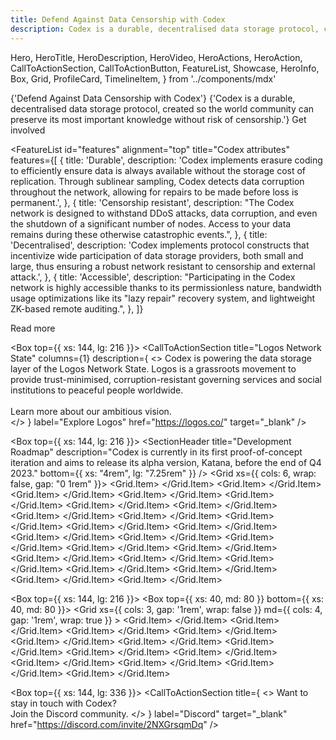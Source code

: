 ```yaml
---
title: Defend Against Data Censorship with Codex
description: Codex is a durable, decentralised data storage protocol, created so the world community can preserve its most important knowledge without risk of censorship.
---
```


  Hero,
  HeroTitle,
  HeroDescription,
  HeroVideo,
  HeroActions,
  HeroAction,
  CallToActionSection,
  CallToActionButton,
  FeatureList,
  Showcase,
  HeroInfo,
  Box,
  Grid,
  ProfileCard,
  TimelineItem,
} from '../components/mdx'

<Hero size="large">
  <HeroInfo>
    <HeroTitle>
      {'Defend Against Data Censorship with Codex'}
    </HeroTitle>
    <HeroDescription>
      {'Codex is a durable, decentralised data storage protocol, created so the world community can preserve its most important knowledge without risk of censorship.'} 
    </HeroDescription>
    <HeroActions>
      <HeroAction href="https://discord.gg/2NXGrsqmDq" target="_blank">
        Get involved
      </HeroAction>
    </HeroActions>
  </HeroInfo>
  <HeroVideo
    placeholderSrc="/hero/atlas02-1080x1080-placeholder.png"
    mobile={{ height: "100%", minHeight: "80vh" }}
  >
    <source src="/hero/atlas02-2048x2048-24fps-1M.mov" type='video/mp4; codecs="hvc1"' />
    <source src="/hero/atlas02-2048x2048-24fps-1M.webm" type="video/webm" />  
  </HeroVideo>
</Hero>

<FeatureList
  id="features"
  alignment="top"
  title="Codex attributes"
  features={[
    {
      title: 'Durable',
      description:
        'Codex implements erasure coding to efficiently ensure data is always available without the storage cost of replication. Through sublinear sampling, Codex detects data corruption throughout the network, allowing for repairs to be made before loss is permanent.',
    },
    {
      title: 'Censorship resistant',
      description:
        "The Codex network is designed to withstand DDoS attacks, data corruption, and even the shutdown of a significant number of nodes. Access to your data remains during these otherwise catastrophic events.",
    },
    {
      title: 'Decentralised',
      description:
        'Codex implements protocol constructs that incentivize wide participation of data storage providers, both small and large, thus ensuring a robust network resistant to censorship and external attack.',
    },
    {
      title: 'Accessible',
      description:
        "Participating in the Codex network is highly accessible thanks to its permissionless nature, bandwidth usage optimizations like its \"lazy repair\" recovery system, and lightweight ZK-based remote auditing.",
    },
  ]}
>
  <CallToActionButton variant="outlined" href="/about">
    Read more
  </CallToActionButton>
</FeatureList>

<Box top={{ xs: 144, lg: 216 }}>
  <CallToActionSection
    title="Logos Network State"
    columns={1}
    description={
      <>
        Codex is powering the data storage layer of the Logos Network State. Logos is a grassroots movement to provide trust-minimised, corruption-resistant governing services and social institutions to peaceful people worldwide.
        <br/>
        <br/>
        Learn more about our ambitious vision.  
      </>
    }
    label="Explore Logos"
    href="https://logos.co/"
    target="_blank"
  />
</Box>

<Box top={{ xs: 144, lg: 216 }}>
  <SectionHeader
    title="Development Roadmap"
    description="Codex is currently in its first proof-of-concept iteration and aims to release its alpha version, Katana, before the end of Q4 2023."
    bottom={{ xs: "4rem", lg: "7.25rem" }}
  />
  <Grid xs={{ cols: 6, wrap: false, gap: "0 1rem" }}>
    <Grid.Item>
      <TimelineItem
        index={0}
        period="2021"
        borderStyle="solid"
        description="Codex project begins"
      />
    </Grid.Item>
    <Grid.Item>
      <TimelineItem
        index={1}
        period="2021"
        borderStyle="solid"
        description="Work on first Client prototype built from Bitswap, IPFS and Nitro"
      />
    </Grid.Item>
    <Grid.Item>
      <TimelineItem
        index={2}
        period="2021"
        borderStyle="solid"
        description="Begin primitive Marketplace v1.0 interactions for pricing block exchanging"
      />
    </Grid.Item>
    <Grid.Item>
      <TimelineItem
        index={3}
        period="2021"
        borderStyle="solid"
        description="Research begins for remote verification and erasure coding methods"
      />
    </Grid.Item>
    <Grid.Item>
      <TimelineItem
        index={4}
        period="2021"
        borderStyle="solid"
        description="Research of Marketplace mechanics in other decentralized storage protocols"
      />
    </Grid.Item>
    <Grid.Item>
      <TimelineItem
        index={5}
        period="2021"
        borderStyle="solid"
        description="PoR and erasure coding modeling and prototyping"
      />
    </Grid.Item>
    <Grid.Item>
      <TimelineItem
        index={6}
        period="2022"
        borderStyle="solid"
        description=" Implementation of PoR and erasure coding into Codex client"
      />
    </Grid.Item>
    <Grid.Item>
      <TimelineItem
        index={7}
        period="2022"
        borderStyle="solid"
        description=" Added first implementation of DHT and discovery v5 methods"
      />
    </Grid.Item>
    <Grid.Item>
      <TimelineItem
        index={8}
        period="2022"
        borderStyle="solid"
        description="REST APIs added to Marketplace for Sales Availability"
      />
    </Grid.Item>
    <Grid.Item>
      <TimelineItem
        index={9}
        period="2022"
        borderStyle="solid"
        description="Demo of first proof of concept Codex client: PoC-1 (Dagger)"
      />
    </Grid.Item>
    <Grid.Item>
      <TimelineItem
        index={10}
        period="2022"
        borderStyle="solid"
        description="Marketplace v2.0 redesign"
      />
    </Grid.Item>
    <Grid.Item>
      <TimelineItem
        index={11}
        period="2022"
        borderStyle="solid"
        description="Research into zkSNARK-based methods of proof aggregation to replace PoR"
      />
    </Grid.Item>
    <Grid.Item>
      <TimelineItem
        index={12}
        period="2022"
        borderStyle="solid"
        description="Marketplace v2.0 redesign"
      />
    </Grid.Item>
    <Grid.Item>
      <TimelineItem
        index={13}
        period="2023"
        borderStyle="solid"
        description="Demo of Codex client PoC-2 (Scimitar)"
      />
    </Grid.Item>
    <Grid.Item>
      <TimelineItem
        index={14}
        period="2023"
        borderStyle="solid"
        description="Research into L2s, systems testing and integration of Marketplace into Client"
      />
    </Grid.Item>
    <Grid.Item>
      <TimelineItem
        index={15}
        period="2023"
        borderStyle="solid"
        description="Demo of third proof of concept Codex client PoC-3 (Longsword): fast erasure coding, Marketplace, ZK remote auditing"
      />
    </Grid.Item>
    <Grid.Item>
      <TimelineItem
        index={16}
        period="2023"
        borderStyle="solid"
        description="Codex MVP Version 1.0 (Katana): fast erasure coding, Marketplace, ZK remote auditing, repair"
      />
    </Grid.Item>
    <Grid.Item>
      <TimelineItem
        index={17}
        period="2024"
        borderStyle="solid"
        description="Develop Codex L2 aggregator node architecture"
      />
    </Grid.Item>
    <Grid.Item>
      <TimelineItem
        index={18}
        period="2024"
        borderStyle="solid"
        description="Research into payment channels and bandwidth incentives"
      />
    </Grid.Item>
    <Grid.Item>
      <TimelineItem
        index={19}
        period="2024"
        borderStyle="solid"
        description="Implementation of incentives: payment channels, bandwidth incentives"
      />
    </Grid.Item>
    <Grid.Item>
      <TimelineItem
        index={20}
        period="2024"
        borderStyle="solid"
        description="Enable repair using remote auditing scheme and incentive mechanisms"
      />
    </Grid.Item>
    <Grid.Item>
      <TimelineItem index={21} period="2025" description="Codex Version 2.0 (Wakizashi)" />
    </Grid.Item>
    <Grid.Item>
      <TimelineItem index={22} period="2025" description="Public mainnet launch" />
    </Grid.Item>
    <Grid.Item>
      <TimelineItem
        index={23}
        period="2025"
        description="Multi-client implementations in Rusn and Go"
        borderStyle="none"
      />
    </Grid.Item>
  </Grid>
</Box>

<Box top={{ xs: 144, lg: 216 }}>
  <CallToActionSection
    title="Team"
    columns={1}
  />
  <Box top={{ xs: 40, md: 80 }} bottom={{ xs: 40, md: 80 }}>
    <Grid
      xs={{ cols: 3, gap: '1rem', wrap: false }}
      md={{ cols: 4, gap: '1rem', wrap: true }}
    >
			<Grid.Item>
				<ProfileCard
        	name='Dmitriy'
        	imgSrc='/team/dmitriy.jpg'
        	githubUsername='dryajov'
        	githubLink='https://github.com/dryajov'
        	discordUsername='dryajov'
        	discordLink='https://discord.gg/gwRFyTySeD'
      	/>
      </Grid.Item>
      <Grid.Item>
      	<ProfileCard
        	name='Slava'
        	imgSrc='/team/slava.jpeg'
        	githubUsername='veaceslavdoina'
        	githubLink='https://github.com/veaceslavdoina'
        	discordUsername='veaceslavdoina'
        	discordLink='https://discord.gg/gwRFyTySeD'
      	/>
      </Grid.Item>
      <Grid.Item>
      	<ProfileCard
        	name='Ben'
        	imgSrc='/team/ben.png'
          githubUsername='benbierens'
        	githubLink='https://github.com/benbierens'
        	discordUsername='thatben'
        	discordLink='https://discord.gg/gwRFyTySeD'
      	/>
      </Grid.Item>
      <Grid.Item>
      	<ProfileCard
        	name='Jaremy'
        	imgSrc='/team/jaremy.png'
          githubUsername='elcritch'
        	githubLink='https://github.com/elcritch'
        	discordUsername='thatben'
        	discordLink='https://discord.gg/gwRFyTySeD'
      	/>
      </Grid.Item>
      <Grid.Item>
      	<ProfileCard
        	name='Tomasz'
        	imgSrc='/team/tomasz.jpeg'
        	githubUsername='tbekas'
        	githubLink='https://github.com/tbekas'
        	discordUsername='tbekas'
        	discordLink='https://discord.gg/gwRFyTySeD'
      	/>
      </Grid.Item>
      <Grid.Item>
      	<ProfileCard
        	name='Mark'
        	imgSrc='/team/mark.jpeg'
        	githubUsername='markspanbroek'
        	githubLink='https://github.com/markspanbroek'
      	/>
      </Grid.Item>
      <Grid.Item>
      	<ProfileCard
        	name='Eric'
        	imgSrc='/team/eric.gif'
        	githubUsername='emizzle'
        	githubLink='https://github.com/emizzle'
      	/>
      </Grid.Item>
      <Grid.Item>
      	<ProfileCard
        	name='Adam'
        	imgSrc='/team/adam.jpeg'
        	githubUsername='auhau'
        	githubLink='https://github.com/auhau'
      	/>
      </Grid.Item>
      <Grid.Item>
      	<ProfileCard
        	name='Csaba'
        	imgSrc='/team/csaba.jpg'
        	githubUsername='cskiraly'
        	githubLink='https://github.com/cskiraly'
      	/>
      </Grid.Item>
      <Grid.Item>
      	<ProfileCard
        	name='Leo'
        	imgSrc='/team/leo.jpeg'
        	githubUsername='leobago'
        	githubLink='https://github.com/leobago'
      	/>
      </Grid.Item>
      <Grid.Item>
      	<ProfileCard
        	name='Balazs'
        	imgSrc='/team/balazs.png'
        	githubUsername='bkomuves'
        	githubLink='https://github.com/bkomuves'
      	/>
      </Grid.Item>
      <Grid.Item>
      	<ProfileCard
        	name='Jessie'
        	imgSrc='/team/jessie.jpg'
        	githubUsername='jessiebroke'
        	githubLink='https://github.com/jessiebroke'
        	discordUsername='jessiebroke'
        	discordLink='https://discord.gg/gwRFyTySeD'
      	/>
      </Grid.Item>
      <Grid.Item>
      	<ProfileCard
        	name='Giuliano'
        	imgSrc='/team/giuliano.jpeg'
        	githubUsername='gmega'
        	githubLink='https://github.com/gmega'
        	discordUsername='giuliano.mega'
        	discordLink='https://discord.gg/gwRFyTySeD'
      	/>
      </Grid.Item> 
    </Grid>
  </Box>
</Box>
 
<Box top={{ xs: 144, lg: 336 }}>
  <CallToActionSection
    title={
      <>
        Want to stay in touch with Codex? <br/> 
        Join the Discord community.
      </>
    }
    label="Discord"
    target="_blank"
    href="https://discord.com/invite/2NXGrsqmDq"
  />
</Box>
